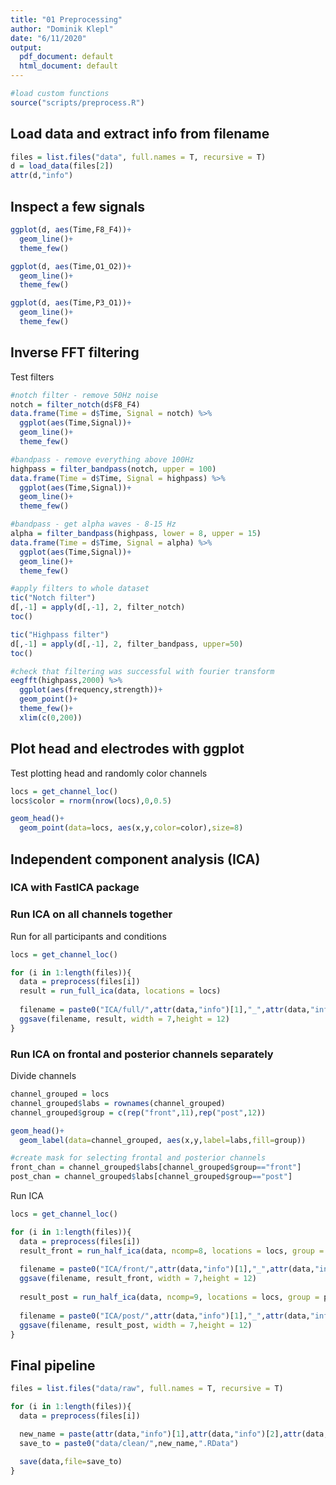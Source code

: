 ```yaml
---
title: "01 Preprocessing"
author: "Dominik Klepl"
date: "6/11/2020"
output:
  pdf_document: default
  html_document: default
---
```

 
```r
#load custom functions
source("scripts/preprocess.R")
```

## Load data and extract info from filename 
```r
files = list.files("data", full.names = T, recursive = T)
d = load_data(files[2])
attr(d,"info")
```

## Inspect a few signals
```r
ggplot(d, aes(Time,F8_F4))+
  geom_line()+
  theme_few()

ggplot(d, aes(Time,O1_O2))+
  geom_line()+
  theme_few()

ggplot(d, aes(Time,P3_O1))+
  geom_line()+
  theme_few()
```

## Inverse FFT filtering

Test filters
```r
#notch filter - remove 50Hz noise
notch = filter_notch(d$F8_F4)
data.frame(Time = d$Time, Signal = notch) %>%
  ggplot(aes(Time,Signal))+
  geom_line()+
  theme_few()

#bandpass - remove everything above 100Hz
highpass = filter_bandpass(notch, upper = 100)
data.frame(Time = d$Time, Signal = highpass) %>%
  ggplot(aes(Time,Signal))+
  geom_line()+
  theme_few()

#bandpass - get alpha waves - 8-15 Hz
alpha = filter_bandpass(highpass, lower = 8, upper = 15)
data.frame(Time = d$Time, Signal = alpha) %>%
  ggplot(aes(Time,Signal))+
  geom_line()+
  theme_few()

#apply filters to whole dataset
tic("Notch filter")
d[,-1] = apply(d[,-1], 2, filter_notch)
toc()

tic("Highpass filter")
d[,-1] = apply(d[,-1], 2, filter_bandpass, upper=50)
toc()

#check that filtering was successful with fourier transform
eegfft(highpass,2000) %>%
  ggplot(aes(frequency,strength))+
  geom_point()+
  theme_few()+
  xlim(c(0,200))
```

## Plot head and electrodes with ggplot
Test plotting head and randomly color channels
```r
locs = get_channel_loc()
locs$color = rnorm(nrow(locs),0,0.5)

geom_head()+
  geom_point(data=locs, aes(x,y,color=color),size=8)
```

## Independent component analysis (ICA)
### ICA with FastICA package

### Run ICA on all channels together

Run for all participants and conditions
```r
locs = get_channel_loc()

for (i in 1:length(files)){
  data = preprocess(files[i])
  result = run_full_ica(data, locations = locs)
  
  filename = paste0("ICA/full/",attr(data,"info")[1],"_",attr(data,"info")[2],attr(data,"info")[3],".png")
  ggsave(filename, result, width = 7,height = 12)
}
```

### Run ICA on frontal and posterior channels separately

Divide channels
```r
channel_grouped = locs
channel_grouped$labs = rownames(channel_grouped)
channel_grouped$group = c(rep("front",11),rep("post",12))

geom_head()+
  geom_label(data=channel_grouped, aes(x,y,label=labs,fill=group))

#create mask for selecting frontal and posterior channels
front_chan = channel_grouped$labs[channel_grouped$group=="front"]
post_chan = channel_grouped$labs[channel_grouped$group=="post"]
```

Run ICA
```r
locs = get_channel_loc()

for (i in 1:length(files)){
  data = preprocess(files[i])
  result_front = run_half_ica(data, ncomp=8, locations = locs, group = front_chan)
  
  filename = paste0("ICA/front/",attr(data,"info")[1],"_",attr(data,"info")[2],attr(data,"info")[3],".png")
  ggsave(filename, result_front, width = 7,height = 12)
  
  result_post = run_half_ica(data, ncomp=9, locations = locs, group = post_chan)
  
  filename = paste0("ICA/post/",attr(data,"info")[1],"_",attr(data,"info")[2],attr(data,"info")[3],".png")
  ggsave(filename, result_post, width = 7,height = 12)
}
```

## Final pipeline
```r
files = list.files("data/raw", full.names = T, recursive = T)

for (i in 1:length(files)){
  data = preprocess(files[i])

  new_name = paste(attr(data,"info")[1],attr(data,"info")[2],attr(data,"info")[3],sep = "_")
  save_to = paste0("data/clean/",new_name,".RData")
  
  save(data,file=save_to)
}
```

